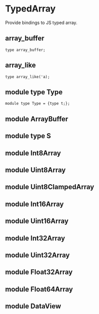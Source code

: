 
# TypedArray

<ApiIntro>

Provide bindings to JS typed array.

</ApiIntro>

## array_buffer

```re sig
type array_buffer;
```

## array_like

```re sig
type array_like('a);
```

## module type Type

```re sig
module type Type = {type t;};
```

## module ArrayBuffer
## module type S
## module Int8Array
## module Uint8Array
## module Uint8ClampedArray
## module Int16Array
## module Uint16Array
## module Int32Array
## module Uint32Array
## module Float32Array
## module Float64Array 
## module DataView
